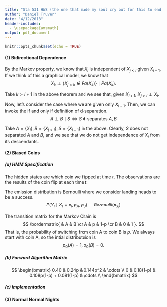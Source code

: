 ```yaml
---
title: "Sta 531 HW8 (the one that made my soul cry out for this to end)"
author: "Daniel Truver"
date: "4/12/2018"
header-includes:
  - \usepackage{amsmath}
output: pdf_document
---
```


```r
knitr::opts_chunk$set(echo = TRUE)
```

#### (1) Bidirectional Dependence

By the Markov property, we know that $X_i$ is independent of $X_{j<i}$ given $X_{i-1}$. If we think of this a graphical model, we know that
$$
X_k \perp \{ X_{j<k} \notin Pa(X_k) \} \mid Pa(X_k).
$$

Take $k > i+1$ in the above theorem and we see that, given $X_{i+1}$, $X_{j>i}\perp X_i$.

Now, let's consider the case where we are given only $X_{i-1}$. Then, we can invoke the if and only if definition of d-separation. 
$$
A \perp B \mid S \iff S \text{ d-separates } A, B
$$

Take $A = \{X_i\}, B = \{X_{j>i}\}, S = \{X_{i-1}\}$ in the above. Clearly, $S$ does not separated $A$ and $B$, and we see that we do not get independence of $X_i$ from its descendants.

#### (2) Biased Coins

##### (a) HMM Specification

The hidden states are which coin we flipped at time $t$. The observations are the results of the coin flip at each time $t$.

The emission distribution is Bernoulli where we consider landing heads to be a success. 
$$
P(Y_i\mid X_i = x_i, p_A, p_B) \sim Bernoulli(p_{x_i})
$$

The transition matrix for the Markov Chain is 
$$
\bordermatrix{
    & A & B \cr
    A & p & 1-p  \cr
    B & 0 & 1
  }.
$$
That is, the probability of switching from coin A to coin B is $p$. We always start with coin A, so the intial distributuion is 
$$
p_0(A) = 1, ~ p_0(B) = 0.
$$

##### (b) Forward Algorithm Matrix

$$
\begin{bmatrix}
0.40 & 0.24p & 0.144p^2 & \cdots \\
0    & 0.18(1-p) & 0.108p(1-p) + 0.081(1-p) & \cdots \\
\end{bmatrix}
$$

##### (c) Implementation

#### (3) Normal Normal Nights

